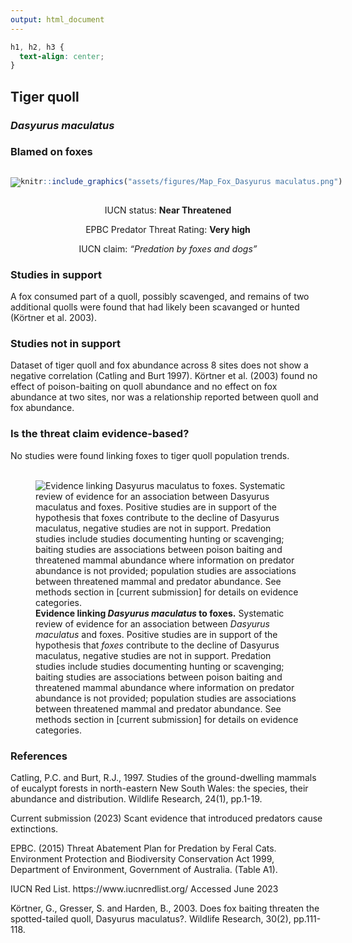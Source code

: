 ```yaml
---
output: html_document
---
```

```css
h1, h2, h3 {
  text-align: center;
}
```

## **Tiger quoll**
### *Dasyurus maculatus*
### Blamed on foxes

:::: {style="display: flex;"}

[![](assets/photos/Dasyurus maculatus.png)](https://www.inaturalist.org/photos/10692037?size=original)

::: {}

:::

::: {}
  ```r
  knitr::include_graphics("assets/figures/Map_Fox_Dasyurus maculatus.png")
  ```
:::

::::
<center>
IUCN status: **Near Threatened**

EPBC Predator Threat Rating: **Very high**

IUCN claim: *"Predation by foxes and dogs"*

</center>

### Studies in support

A fox consumed part of a quoll, possibly scavenged, and remains of two additional quolls were found that had likely been scavanged or hunted (Körtner et al. 2003).

### Studies not in support

Dataset of tiger quoll and fox abundance across 8 sites does not show a negative correlation (Catling and Burt 1997). Körtner et al. (2003) found no effect of poison-baiting on quoll abundance and no effect on fox abundance at two sites, nor was a relationship reported between quoll and fox abundance.

### Is the threat claim evidence-based?

No studies were found linking foxes to tiger quoll population trends.
<br>
<br>

![**Evidence linking *Dasyurus maculatus* to foxes.** Systematic review of evidence for an association between *Dasyurus maculatus* and foxes. Positive studies are in support of the hypothesis that *foxes* contribute to the decline of Dasyurus maculatus, negative studies are not in support. Predation studies include studies documenting hunting or scavenging; baiting studies are associations between poison baiting and threatened mammal abundance where information on predator abundance is not provided; population studies are associations between threatened mammal and predator abundance. See methods section in [current submission] for details on evidence categories.](assets/figures/Main_Evidence_Fox_Dasyurus maculatus.png)

### References

Catling, P.C. and Burt, R.J., 1997. Studies of the ground-dwelling mammals of eucalypt forests in north-eastern New South Wales: the species, their abundance and distribution. Wildlife Research, 24(1), pp.1-19.

Current submission (2023) Scant evidence that introduced predators cause extinctions.

EPBC. (2015) Threat Abatement Plan for Predation by Feral Cats. Environment Protection and Biodiversity Conservation Act 1999, Department of Environment, Government of Australia. (Table A1).

IUCN Red List. https://www.iucnredlist.org/ Accessed June 2023

Körtner, G., Gresser, S. and Harden, B., 2003. Does fox baiting threaten the spotted-tailed quoll, Dasyurus maculatus?. Wildlife Research, 30(2), pp.111-118.

